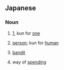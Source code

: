 ==Japanese==

===Noun===
{{ja-noun|ヒト}}

# {{ja-def|一}} [[1]], kun for [[one]]
# {{ja-def|人}} [[person]]; kun for [[human]]
# {{ja-def|匪徒}} [[bandit]]
# {{ja-def|費途}} way of [[spending]]
